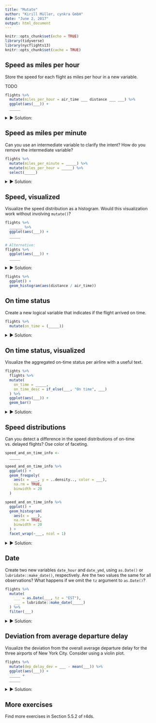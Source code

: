 ```yaml
---
title: "Mutate"
author: "Kirill Müller, cynkra GmbH"
date: "June 2, 2017"
output: html_document
---
```


```r
knitr::opts_chunk$set(echo = TRUE)
library(tidyverse)
library(nycflights13)
knitr::opts_chunk$set(cache = TRUE)
```

## Speed as miles per hour

Store the speed for each flight as miles per hour in a new variable.

TODO

```r
flights %>% 
  mutate(miles_per_hour = air_time ___ distance ___ ___) %>%
  ggplot(aes(___)) +
  _____
```
  
<details>
<summary>&#x25BA; Solution:</summary>
```r
flights %>%
  mutate(miles_per_hour = distance / air_time * 60)
```
</details>

## Speed as miles per minute

Can you use an intermediate variable to clarify the intent? How do you remove the intermediate variable?

```r
flights %>% 
  mutate(miles_per_minute = _____) %>% 
  mutate(miles_per_hour = _____) %>% 
  select(_____)
```

<details>
<summary>&#x25BA; Solution:</summary>
```r
flights %>%
  mutate(miles_per_minute = distance / air_time) %>% 
  mutate(miles_per_hour = miles_per_minute * 60) %>% 
  select(-miles_per_minute)
```
</details>

## Speed, visualized

Visualize the speed distribution as a histogram. Would this visualization work without involving `mutate()`?

```r
flights %>% 
  ______ %>%
  ggplot(aes(___)) +
  _____

# Alternative:
flights %>%
  ggplot(aes(___)) +
  _____
```


<details>
<summary>&#x25BA; Solution:</summary>
```r
flights %>%
  mutate(miles_per_hour = distance / air_time * 60) %>%
  ggplot() +
  geom_histogram(
    aes(miles_per_hour),
    na.rm = TRUE,
    binwidth = 20
  )
```
</details>

```r
flights %>% 
  ggplot() +
  geom_histogram(aes(distance / air_time))
```

## On time status

Create a new logical variable that indicates if the flight arrived on time.

```r
flights %>%
  mutate(on_time = (_____))
```

<details>
<summary>&#x25BA; Solution:</summary>
```r
flights %>%
  mutate(
    on_time = (arr_delay <= 0)
  )
```
</details>

## On time status, visualized

Visualize the aggregated on-time status per airline with a useful text.

```r
flights %>%
  flights %>%
  mutate(
    on_time = _____,
    on_time_desc = if_else(___, "On time", ___)
  ) %>%
  ggplot(aes(___)) +
  geom_bar()
```

<details>
<summary>&#x25BA; Solution:</summary>
```r
flights %>%
  mutate(
    on_time = (arr_delay <= 0),
    on_time_desc = if_else(on_time, "On time", "Delayed")
  ) %>%
  ggplot(aes(x = carrier, fill = on_time_desc)) +
  geom_bar()
```
</details>

## Speed distributions

Can you detect a difference in the speed distributions of on-time vs. delayed flights? Ose color of faceting.

```r
speed_and_on_time_info <-
  _____

speed_and_on_time_info %>%
  ggplot() +
  geom_freqpoly(
    aes(x = ___, y = ..density.., color = ___),
    na.rm = TRUE,
    binwidth = 20
  )

speed_and_on_time_info %>%
  ggplot() +
  geom_histogram(
    aes(x = ___),
    na.rm = TRUE,
    binwidth = 20
  ) +
  facet_wrap(~___, ncol = 1)
```

<details>
<summary>&#x25BA; Solution:</summary>
```r
speed_and_on_time_info <-
  flights %>%
  mutate(
    miles_per_minute = distance / air_time,
    miles_per_hour = miles_per_minute * 60
  ) %>% 
  select(-miles_per_minute) %>% 
  mutate(
    on_time = (arr_delay <= 0),
    on_time_desc = if_else(on_time, "On time", "Delayed")
  ) %>% 
  select(-on_time)

speed_and_on_time_info %>% 
  ggplot() +
  geom_freqpoly(
    aes(x = miles_per_hour, y = ..density.., color = on_time_desc),
    na.rm = TRUE,
    binwidth = 20
  )

speed_and_on_time_info %>% 
  filter(!is.na(on_time_desc)) %>% 
  ggplot() +
  geom_histogram(
    aes(x = miles_per_hour),
    na.rm = TRUE,
    binwidth = 20
  ) +
  facet_wrap(~on_time_desc, ncol = 1)
```
</details>

## Date

Create two new variables `date_hour` and `date_ymd`, using `as.Date()` or `lubridate::make_date()`, respectively. Are the two values the same for all observations? What happens if we omit the `tz` argument to `as.Date()`?

```r
flights %>%
  mutate(
    ___ = as.Date(___, tz = "EST"),
    ___ = lubridate::make_date(_____)
  ) %>% 
  filter(___)
```

<details>
<summary>&#x25BA; Solution:</summary>
```r
flights %>%
  mutate(
    date_hour = as.Date(time_hour, tz = "EST"),
    date_ymd = lubridate::make_date(year, month, day)
  ) %>% 
  filter(date_hour != date_ymd)
```
</details>

## Deviation from average departure delay

Visualize the deviation from the overall average departure delay for the three airports of New York City. Consider using a violin plot.

```r
flights %>%
  mutate(dep_delay_dev = ___ - mean(___)) %>%
  ggplot(aes(___)) +
  _____ +
  _____
```

<details>
<summary>&#x25BA; Solution:</summary>
```r
flights %>% 
  mutate(dev = dep_delay - mean(dep_delay, na.rm = TRUE)) %>%
  ggplot() +
  geom_violin(aes(x = origin, y = dev), na.rm = TRUE)
```
</details>

## More exercises

Find more exercises in Section 5.5.2 of r4ds.
